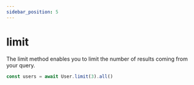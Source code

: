 ```yaml
---
sidebar_position: 5
---
```


# limit

The limit method enables you to limit the number of results coming from your query.

```ts
const users = await User.limit(3).all()
```
